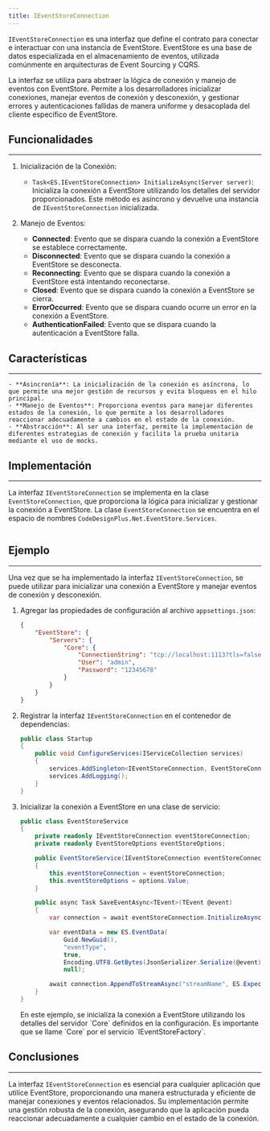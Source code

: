 ```yaml
---
title: IEventStoreConnection
---
```



`IEventStoreConnection` es una interfaz que define el contrato para conectar e interactuar con una instancia de EventStore. EventStore es una base de datos especializada en el almacenamiento de eventos, utilizada comúnmente en arquitecturas de Event Sourcing y CQRS.

La interfaz se utiliza para abstraer la lógica de conexión y manejo de eventos con EventStore. Permite a los desarrolladores inicializar conexiones, manejar eventos de conexión y desconexión, y gestionar errores y autenticaciones fallidas de manera uniforme y desacoplada del cliente específico de EventStore.

## Funcionalidades
---

1. Inicialización de la Conexión:

    - `Task<ES.IEventStoreConnection> InitializeAsync(Server server)`: Inicializa la conexión a EventStore utilizando los detalles del servidor proporcionados. Este método es asíncrono y devuelve una instancia de `IEventStoreConnection` inicializada.

2. Manejo de Eventos:

    - **Connected**: Evento que se dispara cuando la conexión a EventStore se establece correctamente.
    - **Disconnected**: Evento que se dispara cuando la conexión a EventStore se desconecta.
    - **Reconnecting**: Evento que se dispara cuando la conexión a EventStore está intentando reconectarse.
    - **Closed**: Evento que se dispara cuando la conexión a EventStore se cierra.
    - **ErrorOccurred**: Evento que se dispara cuando ocurre un error en la conexión a EventStore.
    - **AuthenticationFailed**: Evento que se dispara cuando la autenticación a EventStore falla.

## Características
---
    - **Asincronía**: La inicialización de la conexión es asíncrona, lo que permite una mejor gestión de recursos y evita bloqueos en el hilo principal.
    - **Manejo de Eventos**: Proporciona eventos para manejar diferentes estados de la conexión, lo que permite a los desarrolladores reaccionar adecuadamente a cambios en el estado de la conexión.
    - **Abstracción**: Al ser una interfaz, permite la implementación de diferentes estrategias de conexión y facilita la prueba unitaria mediante el uso de mocks.

## Implementación
---

La interfaz `IEventStoreConnection` se implementa en la clase `EventStoreConnection`, que proporciona la lógica para inicializar y gestionar la conexión a EventStore. La clase `EventStoreConnection` se encuentra en el espacio de nombres `CodeDesignPlus.Net.EventStore.Services`.

```csharp url="packages/CodeDesignPlus.Net.EventStore/src/CodeDesignPlus.Net.EventStore/Services/EventStoreConnection.cs"
```

## Ejemplo
---

Una vez que se ha implementado la interfaz `IEventStoreConnection`, se puede utilizar para inicializar una conexión a EventStore y manejar eventos de conexión y desconexión.

<Steps>

1. Agregar las propiedades de configuración al archivo `appsettings.json`:

    ```json
    {
        "EventStore": {
            "Servers": {
                "Core": {
                    "ConnectionString": "tcp://localhost:1113?tls=false",
                    "User": "admin",
                    "Password": "12345678"
                }
            }
        }
    }
    ```

2. Registrar la interfaz `IEventStoreConnection` en el contenedor de dependencias:

    ```csharp
    public class Startup
    {
        public void ConfigureServices(IServiceCollection services)
        {
            services.AddSingleton<IEventStoreConnection, EventStoreConnection>();
            services.AddLogging();
        }
    }

    ```

3. Inicializar la conexión a EventStore en una clase de servicio:

    ```csharp
    public class EventStoreService
    {
        private readonly IEventStoreConnection eventStoreConnection;
        private readonly EventStoreOptions eventStoreOptions;

        public EventStoreService(IEventStoreConnection eventStoreConnection, IOptions<EventStoreOptions> options)
        {
            this.eventStoreConnection = eventStoreConnection;
            this.eventStoreOptions = options.Value;
        }

        public async Task SaveEventAsync<TEvent>(TEvent @event)
        {
            var connection = await eventStoreConnection.InitializeAsync(eventStoreOptions.Servers["Core"]);

            var eventData = new ES.EventData(
                Guid.NewGuid(),
                "eventType",
                true,
                Encoding.UTF8.GetBytes(JsonSerializer.Serialize(@event)),
                null);

            await connection.AppendToStreamAsync("streamName", ES.ExpectedVersion.Any, eventData);
        }
    }
    ```

    <Aside>
        <p>En este ejemplo, se inicializa la conexión a EventStore utilizando los detalles del servidor `Core` definidos en la configuración. Es importante que se llame `Core` por el servicio `IEventStoreFactory`.</p>
    </Aside>

</Steps>


## Conclusiones
---

La interfaz `IEventStoreConnection` es esencial para cualquier aplicación que utilice EventStore, proporcionando una manera estructurada y eficiente de manejar conexiones y eventos relacionados. Su implementación permite una gestión robusta de la conexión, asegurando que la aplicación pueda reaccionar adecuadamente a cualquier cambio en el estado de la conexión.